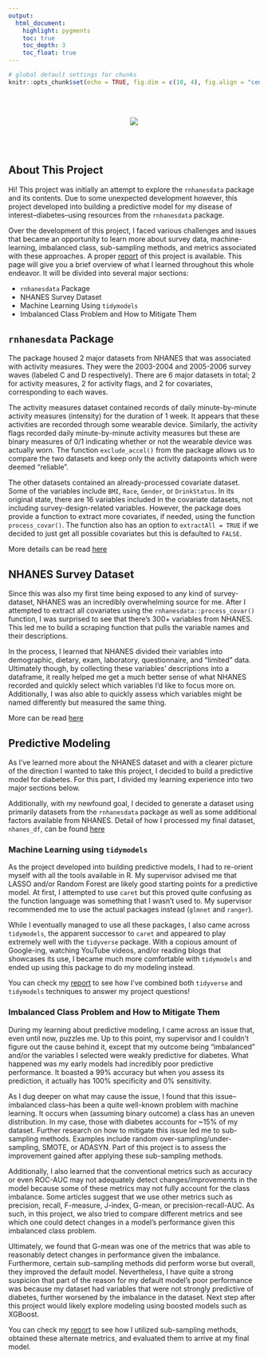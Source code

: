 ```yaml
---
output: 
  html_document:
    highlight: pygments
    toc: true
    toc_depth: 3
    toc_float: true
---
```


```r

# global default settings for chunks
knitr::opts_chunk$set(echo = TRUE, fig.dim = c(10, 4), fig.align = "center", results = "asis")


```

<br></br>

<center><a href=""><img src="./_img/nhanes_apple_color_tagline.png"></a></center>

<br></br>

## About This Project

Hi! This project was initially an attempt to explore the `rnhanesdata` package and its contents. Due to some unexpected development however, this project developed into building a predictive model for my disease of interest--diabetes--using resources from the `rnhanesdata` package. 

Over the development of this project, I faced various challenges and issues that became an opportunity to learn more about survey data, machine-learning, imbalanced class, sub-sampling methods, and metrics associated with these approaches. A proper [report](./report.html) of this project is available. This page will give you a brief overview of what I learned throughout this whole endeavor. It will be divided into several major sections:

* `rnhanesdata` Package
* NHANES Survey Dataset
* Machine Learning Using `tidymodels`
* Imbalanced Class Problem and How to Mitigate Them

## `rnhanesdata` Package

The package housed 2 major datasets from NHANES that was associated with activity measures. They were the 2003-2004 and 2005-2006 survey waves (labeled C and D respectively). There are 6 major datasets in total; 2 for activity measures, 2 for activity flags, and 2 for covariates, corresponding to each waves. 

The activity measures dataset contained records of daily minute-by-minute activity measures (intensity) for the duration of 1 week. It appears that these activities are recorded through some wearable device. Similarly, the activity flags recorded daily minute-by-minute activity measures but these are binary measures of 0/1 indicating whether or not the wearable device was actually worn. The function `exclude_accel()` from the package allows us to compare the two datasets and keep only the activity datapoints which were deemed "reliable". 

The other datasets contained an already-processed covariate dataset. Some of the variables include `BMI`, `Race`, `Gender`, or `DrinkStatus`. In its original state, there are 16 variables included in the covariate datasets, not including survey-design-related variables. However, the package does provide a function to extract more covariates, if needed, using the function `process_covar()`. The function also has an option to `extractAll = TRUE` if we decided to just get all possible covariates but this is defaulted to `FALSE`.

More details can be read [here](./rnhanesdata_explore.html)

## NHANES Survey Dataset

Since this was also my first time being exposed to any kind of survey-dataset, NHANES was an incredibly overwhelming source for me. After I attempted to extract all covariates using the `rnhanesdata::process_covar()` function, I was surprised to see that there's 300+ variables from NHANES. This led me to build a scraping function that pulls the variable names and their descriptions. 

In the process, I learned that NHANES divided their variables into demographic, dietary, exam, laboratory, questionnaire, and "limited" data. Ultimately though, by collecting these variables' descriptions into a dataframe, it really helped me get a much better sense of what NHANES recorded and quickly select which variables I'd like to focus more on. Additionally, I was also able to quickly assess which variables might be named differently but measured the same thing. 

More can be read [here](./codebook_data.html)

## Predictive Modeling

As I've learned more about the NHANES dataset and with a clearer picture of the direction I wanted to take this project, I decided to build a predictive model for diabetes. For this part, I divided my learning experience into two major sections below.

Additionally, with my newfound goal, I decided to generate a dataset using primarily datasets from the `rnhanesdata` package as well as some additional factors available from NHANES. Detail of how I processed my final dataset, `nhanes_df`, can be found [here](./data_generation.html)

### Machine Learning using `tidymodels`

As the project developed into building predictive models, I had to re-orient myself with all the tools available in R. My supervisor advised me that LASSO and/or Random Forest are likely good starting points for a predictive model. At first, I attempted to use `caret` but this proved quite confusing as the function language was something that I wasn't used to. My supervisor recommended me to use the actual packages instead (`glmnet` and `ranger`). 

While I eventually managed to use all these packages, I also came across `tidymodels`, the apparent successor to `caret` and appeared to play extremely well with the `tidyverse` package. With a copious amount of Google-ing, watching YouTube videos, and/or reading blogs that showcases its use, I became much more comfortable with `tidymodels` and ended up using this package to do my modeling instead. 

You can check my [report](./report.html) to see how I've combined both `tidyverse` and `tidymodels` techniques to answer my project questions!

### Imbalanced Class Problem and How to Mitigate Them

During my learning about predictive modeling, I came across an issue that, even until now, puzzles me. Up to this point, my supervisor and I couldn't figure out the cause behind it, except that my outcome being "imbalanced" and/or the variables I selected were weakly predictive for diabetes. What happened was my early models had incredibly poor predictive performance. It boasted a 99% accuracy but when you assess its prediction, it actually has 100% specificity and 0% sensitivity. 

As I dug deeper on what may cause the issue, I found that this issue--imbalanced class--has been a quite well-known problem with machine learning. It occurs when (assuming binary outcome) a class has an uneven distribution. In my case, those with diabetes accounts for ~15% of my dataset. Further research on how to mitigate this issue led me to sub-sampling methods. Examples include random over-sampling/under-sampling, SMOTE, or ADASYN. Part of this project is to assess the improvement gained after applying these sub-sampling methods. 

Additionally, I also learned that the conventional metrics such as accuracy or even ROC-AUC may not adequately detect changes/improvements in the model because some of these metrics may not fully account for the class imbalance. Some articles suggest that we use other metrics such as precision, recall, F-measure, J-index, G-mean, or precision-recall-AUC. As such, in this project, we also tried to compare different metrics and see which one could detect changes in a model's performance given this imbalanced class problem. 

Ultimately, we found that G-mean was one of the metrics that was able to reasonably detect changes in performance given the imbalance. Furthermore, certain sub-sampling methods did perform worse but overall, they improved the default model. Nevertheless, I have quite a strong suspicion that part of the reason for my default model's poor performance was because my dataset had variables that were not strongly predictive of diabetes, further worsened by the imbalance in the dataset. Next step after this project would likely explore modeling using boosted models such as XGBoost. 

You can check my [report](./report.html) to see how I utilized sub-sampling methods, obtained these alternate metrics, and evaluated them to arrive at my final model.

